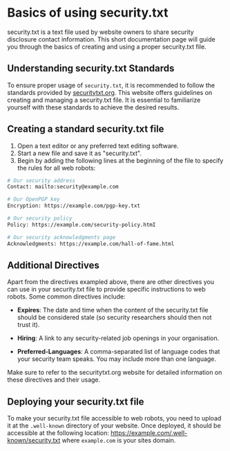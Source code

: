 # Basics of using security.txt

security.txt is a text file used by website owners to share security disclosure contact information. This short documentation page will guide you through the basics of creating and using a proper security.txt file.

## Understanding security.txt Standards
To ensure proper usage of `security.txt`, it is recommended to follow the standards provided by [securitytxt.org](https://securitytxt.org/). This website offers guidelines on creating and managing a security.txt file. It is essential to familiarize yourself with these standards to achieve the desired results.


## Creating a standard security.txt file
1) Open a text editor or any preferred text editing software.
2) Start a new file and save it as "security.txt".
3) Begin by adding the following lines at the beginning of the file to specify the rules for all web robots:
```bash
# Our security address
Contact: mailto:security@example.com

# Our OpenPGP key
Encryption: https://example.com/pgp-key.txt

# Our security policy
Policy: https://example.com/security-policy.htmI

# Our security acknowledgments page
Acknowledgments: https://example.com/hall-of-fame.html
```

## Additional Directives
Apart from the directives exampled above, there are other directives you can use in your security.txt file to provide specific instructions to web robots. Some common directives include:

* **Expires**: The date and time when the content of the security.txt file should be considered stale (so security researchers should then not trust it).

* **Hiring**: A link to any security-related job openings in your organisation.

* **Preferred-Languages**: A comma-separated list of language codes that your security team speaks. You may include more than one language.

Make sure to refer to the securitytxt.org website for detailed information on these directives and their usage.


## Deploying your security.txt file
To make your security.txt file accessible to web robots, you need to upload it at the `.well-known` directory of your website. Once deployed, it should be accessible at the following location: https://example.com/.well-known/security.txt where `example.com` is your sites domain.

